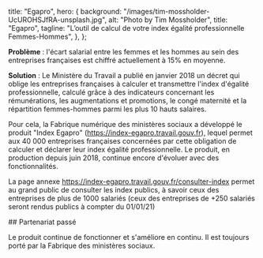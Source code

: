 
  title: "Egapro",
  hero: {
    background: "/images/tim-mossholder-UcUROHSJfRA-unsplash.jpg",
    alt: "Photo by Tim Mossholder",
    title: "Egapro",
    tagline:
      "L’outil de calcul de votre index égalité professionnelle Femmes-Hommes",
  },
};

<LayoutArticle meta={meta} startup="egapro">

<!-- start content -->

**Problème** : l'écart salarial entre les femmes et les hommes au sein des entreprises françaises est chiffré actuellement à 15% en moyenne.

**Solution** : Le Ministère du Travail a publié en janvier 2018 un décret qui oblige les entreprises françaises à calculer et transmettre l'index d'égalité professionnelle, calculé grâce à des indicateurs concernant les rémunérations, les augmentations et promotions, le congé maternité et la répartition femmes-hommes parmi les plus 10 hauts salaires.

Pour cela, la Fabrique numérique des ministères sociaux a développé le produit "Index Egapro" (https://index-egapro.travail.gouv.fr), lequel permet aux 40 000 entreprises françaises concernées par cette obligation de calculer et déclarer leur index égalité professionnelle. Le produit, en production depuis juin 2018, continue encore d'évoluer avec des fonctionnalités. 

La page annexe https://index-egapro.travail.gouv.fr/consulter-index permet au grand public de consulter les index publics, à savoir ceux des entreprises de plus de 1000 salariés (ceux des entreprises de +250 salariés seront rendus publics à compter du 01/01/21)

\## Partenariat passé

Le produit continue de fonctionner et s'améliore en continu. Il est toujours porté par la Fabrique des ministères sociaux.

<!-- end content -->

</LayoutArticle>
